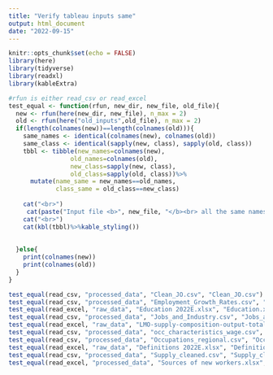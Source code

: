 ```yaml
---
title: "Verify tableau inputs same"
output: html_document
date: "2022-09-15"
---
```


```r
knitr::opts_chunk$set(echo = FALSE)
library(here)
library(tidyverse)
library(readxl)
library(kableExtra)
```

```r
#rfun is either read_csv or read_excel
test_equal <- function(rfun, new_dir, new_file, old_file){
  new <- rfun(here(new_dir, new_file), n_max = 2)
  old <- rfun(here("old_inputs",old_file), n_max = 2)
  if(length(colnames(new))==length(colnames(old))){
    same_names <- identical(colnames(new), colnames(old))
    same_class <- identical(sapply(new, class), sapply(old, class))
    tbbl <- tibble(new_names=colnames(new),
                 old_names=colnames(old),
                 new_class=sapply(new, class), 
                 old_class=sapply(old, class))%>%
      mutate(name_same = new_names==old_names,
             class_same = old_class==new_class)
    
    cat("<br>")
     cat(paste("Input file <b>", new_file, "</b><br> all the same names?<b>", same_names, "</b> <br> all the same classes?<b>", same_class, "</b>"))
    cat("<br>")        
    cat(kbl(tbbl)%>%kable_styling())
    
   
  }else{
    print(colnames(new))
    print(colnames(old))
  }
}

test_equal(read_csv, "processed_data", "Clean_JO.csv", "Clean_JO.csv")
test_equal(read_csv, "processed_data", "Employment_Growth_Rates.csv", "Employment_Growth_Rates.csv")
test_equal(read_excel, "raw_data", "Education 2022E.xlsx", "Education.xlsx")
test_equal(read_csv, "processed_data", "Jobs_and_Industry.csv", "Jobs_and_Industry.csv")
test_equal(read_excel, "raw_data", "LMO-supply-composition-output-total10yr FINAL.xlsx", "Base Supply Composition with New Concepts.xlsx")
test_equal(read_csv, "processed_data", "occ_characteristics_wage.csv", "occ_characteristics_wage.csv")
test_equal(read_csv, "processed_data", "Occupations_regional.csv", "Occupations_regional.csv")
test_equal(read_excel, "raw_data", "Definitions 2022E.xlsx", "Definitions.xlsx")
test_equal(read_csv, "processed_data", "Supply_cleaned.csv", "Supply_cleaned.csv")
test_equal(read_excel, "processed_data", "Sources of new workers.xlsx", "Sources of new workers.xlsx")
```

